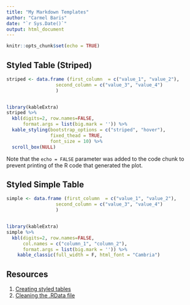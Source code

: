```yaml
---
title: "My Markdown Templates"
author: "Carmel Baris"
date: "`r Sys.Date()`"
output: html_document
---
```


```r
knitr::opts_chunk$set(echo = TRUE)
```




## Styled Table (Striped)

```r
striped <- data.frame (first_column  = c("value_1", "value_2"),
                  second_column = c("value_3", "value_4")
                  )


library(kableExtra)
striped %>%
  kbl(digits=2, row.names=FALSE,
      format.args = list(big.mark = '')) %>%
  kable_styling(bootstrap_options = c("striped", "hover"),
                fixed_thead = TRUE,
                font_size = 10) %>%
  scroll_box(NULL)


```

Note that the `echo = FALSE` parameter was added to the code chunk to prevent printing of the R code that generated the plot.


## Styled Simple Table

```r
simple <- data.frame (first_column  = c("value_1", "value_2"),
                  second_column = c("value_3", "value_4")
                  )


library(kableExtra)
simple %>%
  kbl(digits=2, row.names=FALSE, 
      col.names = c("column_1", "column_2"),
      format.args = list(big.mark = '')) %>%
    kable_classic(full_width = F, html_font = "Cambria")

```



\newpage

## Resources
1. [Creating styled tables](https://haozhu233.github.io/kableExtra/awesome_table_in_html.html)
2. [Cleaning the .RData file](https://thatdarndata.com/how-to-delete-your-saved-workspace-in-r/)